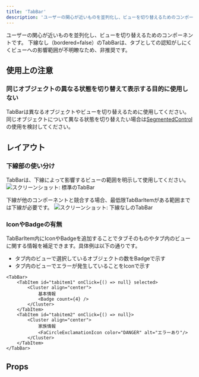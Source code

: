 ```yaml
---
title: 'TabBar'
description: 'ユーザーの関心が近いものを並列化し、ビューを切り替えるためのコンポーネントです。'
---
```


ユーザーの関心が近いものを並列化し、ビューを切り替えるためのコンポーネントです。
下線なし（bordered=false）のTabBarは、タブとしての認知がしにくくビューへの影響範囲が不明瞭なため、非推奨です。

<ComponentStory name="TabBar" />

## 使用上の注意

### 同じオブジェクトの異なる状態を切り替えて表示する目的に使用しない
TabBarは異なるオブジェクトやビューを切り替えるために使用してください。同じオブジェクトについて異なる状態を切り替えたい場合は[SegmentedControl](/products/components/segmented-control/)の使用を検討してください。

## レイアウト

### 下線部の使い分け
TabBarは、下線によって影響するビューの範囲を明示して使用してください。
![スクリーンショット: 標準のTabBar](./images/smarthr-tab-bar-bordered-true.png)

下線が他のコンポーネントと競合する場合、最低限TabBarItemがある範囲までは下線が必要です。
![スクリーンショット: 下線なしのTabBar](./images/smarthr-tab-bar-bordered-minimum.png)

### IconやBadgeの有無
TabBarItem内にIconやBadgeを追加することでタブそのものやタブ内のビューに関する情報を補足できます。具体例は以下の通りです。

* タブ内のビューで選択しているオブジェクトの数をBadgeで示す
* タブ内のビューでエラーが発生していることをIconで示す

```tsx editable codeBlock
<TabBar>
    <TabItem id="tabitem1" onClick={() => null} selected>
        <Cluster align="center">
            基本情報
            <Badge count={4} />
        </Cluster>
    </TabItem>
    <TabItem id="tabitem2" onClick={() => null}>
        <Cluster align="center">
            家族情報
            <FaCircleExclamationIcon color="DANGER" alt="エラーあり"/>
        </Cluster>
    </TabItem>
</TabBar>
```

## Props

<ComponentPropsTable name="TabBar" />


